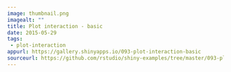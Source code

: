 ```yaml
---
image: thumbnail.png
imagealt: ""
title: Plot interaction - basic
date: 2015-05-29 
tags: 
 - plot-interaction
appurl: https://gallery.shinyapps.io/093-plot-interaction-basic
sourceurl: https://github.com/rstudio/shiny-examples/tree/master/093-plot-interaction-basic
---
```

